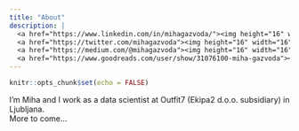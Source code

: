 ```yaml
---
title: "About"
description: |
  <a href="https://www.linkedin.com/in/mihagazvoda/"><img height="16" width="16" src="https://cdn.jsdelivr.net/npm/simple-icons@latest/icons/linkedin.svg" /></a>
  <a href="https://twitter.com/mihagazvoda"><img height="16" width="16" src="https://cdn.jsdelivr.net/npm/simple-icons@latest/icons/twitter.svg" /></a>
  <a href="https://medium.com/@mihagazvoda"><img height="16" width="16" src="https://cdn.jsdelivr.net/npm/simple-icons@latest/icons/medium.svg" /></a>
  <a href="https://www.goodreads.com/user/show/31076100-miha-gazvoda"><img height="16" width="16" src="https://cdn.jsdelivr.net/npm/simple-icons@latest/icons/goodreads.svg" /></a>
---
```


```r
knitr::opts_chunk$set(echo = FALSE)
```

I'm Miha and I work as a data scientist at Outfit7 (Ekipa2 d.o.o. subsidiary) in Ljubljana.  
More to come...

